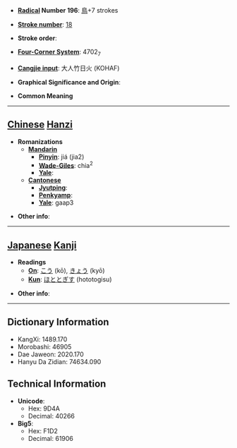 * '''[[Wiktionary:Chinese radical index| Radical]] Number 196''': [[Wiktionary:Chinese radical index 鳥|鳥]]+7 strokes

* '''[[Wiktionary:Chinese total strokes index|Stroke number]]''': [[Wiktionary:Chinese total strokes index 18|18]]

* '''Stroke order''': 

* '''[[Wiktionary:Chinese four corner index|Four-Corner System]]''': 4702<sub>7</sub>

* '''[[Wiktionary:Chinese Cangjie index|Cangjie input]]''': 大人竹日火 (KOHAF)

* '''Graphical Significance and Origin''': 

* '''Common Meaning'''

----

== [[Chinese]] [[Hanzi]] ==

* '''Romanizations'''
** '''[[Mandarin]]'''
*** '''[[Pinyin]]''': jiá (jia2)
*** '''[[Wade-Giles]]''': chia<sup>2</sup>
*** '''[[Yale]]''': 
** '''[[Cantonese]]'''
*** '''[[Jyutping]]''':
*** '''[[Penkyamp]]''': 
*** '''[[Yale]]''': gaap3

* '''Other info''': 

----

== [[Japanese]] [[Kanji]] ==

* '''Readings'''
** '''[[On]]''': [[こう]] (kō), [[きょう]] (kyō)
** '''[[Kun]]''': [[ほととぎす]] (hototogisu)

* '''Other info''':  

----

== Dictionary Information ==

* KangXi: 1489.170
* Morobashi: 46905
* Dae Jaweon: 2020.170
* Hanyu Da Zidian: 74634.090

== Technical Information ==

* '''Unicode''':
** Hex: 9D4A
** Decimal: 40266
* '''Big5''':
** Hex: F1D2
** Decimal: 61906